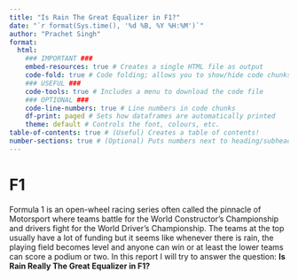 ```yaml
---
title: "Is Rain The Great Equalizer in F1?"
date: "`r format(Sys.time(), '%d %B, %Y %H:%M')`"
author: "Prachet Singh"
format: 
  html: 
    ### IMPORTANT ###
    embed-resources: true # Creates a single HTML file as output
    code-fold: true # Code folding; allows you to show/hide code chunks
    ### USEFUL ###
    code-tools: true # Includes a menu to download the code file
    ### OPTIONAL ###
    code-line-numbers: true # Line numbers in code chunks
    df-print: paged # Sets how dataframes are automatically printed
    theme: default # Controls the font, colours, etc.
table-of-contents: true # (Useful) Creates a table of contents!
number-sections: true # (Optional) Puts numbers next to heading/subheadings
---
```


# F1

Formula 1 is an open-wheel racing series often called the pinnacle of Motorsport where teams battle for the World Constructor's Championship and drivers fight for the World Driver's Championship. The teams at the top usually have a lot of funding but it seems like whenever there is rain, the playing field becomes level and anyone can win or at least the lower teams can score a podium or two. In this report I will try to answer the question: **Is Rain Really The Great Equalizer in F1?**

